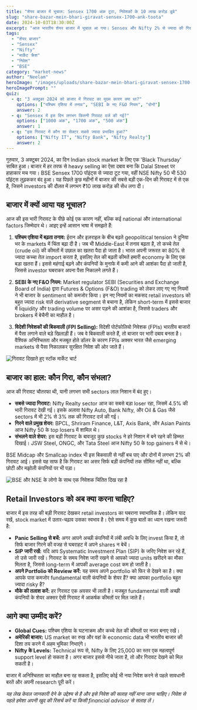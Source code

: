 ```yaml
---
title: "शेयर बाजार में भूचाल: Sensex 1700 अंक टूटा, निवेशकों के 10 लाख करोड़ डूबे"
slug: "share-bazar-mein-bhari-giravat-sensex-1700-ank-toota"
date: 2024-10-03T18:30:00Z
excerpt: "आज भारतीय शेयर बाजार में भूचाल आ गया। Sensex और Nifty 2% से ज्यादा की गिरावट के साथ बंद हुए, जिससे निवेशकों को भारी नुकसान हुआ। जानिए इस बड़ी गिरावट के पीछे की वजहें और आगे क्या हो सकता है।"
tags:
  - "शेयर बाजार"
  - "Sensex"
  - "Nifty"
  - "मार्केट क्रैश"
  - "निवेश"
  - "BSE"
category: "market-news"
author: "Neelam"
heroImage: "/images/uploads/share-bazar-mein-bhari-giravat-sensex-1700-ank-toota/hero-image.jpg"
heroImagePrompt: ""
quiz:
  - q: "3 अक्टूबर 2024 को बाजार में गिरावट का मुख्य कारण क्या था?"
    options: ["पश्चिम एशिया में तनाव", "SEBI के नए F&O नियम", "दोनों"]
    answer: 2
  - q: "Sensex में इस दिन लगभग कितनी गिरावट दर्ज की गई?"
    options: ["1000 अंक", "1700 अंक", "500 अंक"]
    answer: 1
  - q: "इस गिरावट में कौन सा सेक्टर सबसे ज्यादा प्रभावित हुआ?"
    options: ["Nifty IT", "Nifty Bank", "Nifty Realty"]
    answer: 2
---
```


गुरुवार, 3 अक्टूबर 2024, का दिन Indian stock market के लिए एक 'Black Thursday' साबित हुआ। बाजार में हर तरफ से heavy selling का ऐसा दबाव बना कि Dalal Street पर हाहाकार मच गया। BSE Sensex 1700 पॉइंट्स से ज्यादा टूट गया, वहीं NSE Nifty 50 भी 530 पॉइंट्स लुढ़ककर बंद हुआ। यह पिछले कुछ महीनों में बाजार की सबसे बड़ी एक-दिन की गिरावट में से एक है, जिसने investors की दौलत में लगभग ₹10 लाख करोड़ की सेंध लगा दी।

## बाजार में क्यों आया यह भूचाल?

आज की इस भारी गिरावट के पीछे कोई एक कारण नहीं, बल्कि कई national और international factors जिम्मेदार थे। आइए इन्हें आसान भाषा में समझते हैं:

1.  **पश्चिम एशिया में बढ़ता तनाव:** ईरान और इज़राइल के बीच बढ़ते geopolitical tension ने दुनिया भर के markets में चिंता बढ़ा दी है। जब भी Middle-East में तनाव बढ़ता है, तो कच्चे तेल (crude oil) की कीमतों में उछाल का खतरा पैदा हो जाता है। भारत अपनी जरूरत का 80% से ज्यादा कच्चा तेल import करता है, इसलिए तेल की बढ़ती कीमतें हमारी economy के लिए एक बड़ा खतरा हैं। इससे महंगाई बढ़ने और कंपनियों के मुनाफे में कमी आने की आशंका पैदा हो जाती है, जिससे investor घबराकर अपना पैसा निकालने लगते हैं।

2.  **SEBI के नए F&O नियम:** Market regulator SEBI (Securities and Exchange Board of India) द्वारा Futures & Options (F&O) trading को लेकर लाए गए नए नियमों ने भी बाजार के sentiment को कमजोर किया। इन नए नियमों का मकसद retail investors को बहुत ज्यादा risk वाले derivative segment से बचाना है, लेकिन short-term में इससे बाजार में liquidity और trading volume पर असर पड़ने की आशंका है, जिससे traders और brokers में बेचैनी का माहौल है।

3.  **विदेशी निवेशकों की बिकवाली (FPI Selling):** विदेशी पोर्टफोलियो निवेशक (FPIs) भारतीय बाजारों में पैसा लगाने वाले बड़े खिलाड़ी हैं। जब वे बिकवाली करते हैं, तो बाजार पर भारी दबाव बनता है। वैश्विक अनिश्चितता और मजबूत होते डॉलर के कारण FPIs अक्सर भारत जैसे emerging markets से पैसा निकालकर सुरक्षित निवेश की ओर जाते हैं।

![गिरावट दिखाते हुए स्टॉक मार्केट चार्ट](/images/uploads/share-bazar-mein-bhari-giravat-sensex-1700-ank-toota/market-crash-chart.png)

## बाजार का हाल: कौन गिरा, कौन संभला?

आज की गिरावट चौतरफा थी, यानी लगभग सभी sectors लाल निशान में बंद हुए।

*   **सबसे ज्यादा गिरावट:** Nifty Realty sector आज का सबसे बड़ा loser रहा, जिसमें 4.5% की भारी गिरावट देखी गई। इसके अलावा Nifty Auto, Bank Nifty, और Oil & Gas जैसे sectors में भी 2% से 3% तक की गिरावट दर्ज की गई।
*   **गिरने वाले प्रमुख शेयर:** BPCL, Shriram Finance, L&T, Axis Bank, और Asian Paints आज Nifty 50 के top losers में शामिल थे।
*   **संभलने वाले शेयर:** इस बड़ी गिरावट के बावजूद कुछ stocks ने हरे निशान में बने रहने की हिम्मत दिखाई। JSW Steel, ONGC, और Tata Steel आज Nifty 50 के top gainers में से थे।

BSE Midcap और Smallcap index भी इस बिकवाली से नहीं बच पाए और दोनों में लगभग 2% की गिरावट आई। इससे यह साफ है कि गिरावट का असर सिर्फ बड़ी कंपनियों तक सीमित नहीं था, बल्कि छोटी और मझोली कंपनियों पर भी पड़ा।

![BSE और NSE के लोगो के साथ एक निवेशक चिंतित दिख रहा है](/images/uploads/share-bazar-mein-bhari-giravat-sensex-1700-ank-toota/investor-concern.png)

## Retail Investors को अब क्या करना चाहिए?

बाजार में इस तरह की बड़ी गिरावट देखकर retail investors का घबराना स्वाभाविक है। लेकिन याद रखें, stock market में उतार-चढ़ाव उसका स्वभाव है। ऐसे समय में कुछ बातों का ध्यान रखना जरूरी है:

*   **Panic Selling से बचें:** अगर आपने अच्छी कंपनियों में लंबी अवधि के लिए invest किया है, तो सिर्फ बाजार गिरने की वजह से घबराहट में अपने shares न बेचें।
*   **SIP जारी रखें:** यदि आप Systematic Investment Plan (SIP) के जरिए निवेश कर रहे हैं, तो उसे जारी रखें। गिरावट के समय निवेश जारी रखने से आपको ज्यादा units खरीदने का मौका मिलता है, जिससे long-term में आपकी average cost कम हो जाती है।
*   **अपने Portfolio को Review करें:** यह समय अपने portfolio को फिर से देखने का है। क्या आपके पास कमजोर fundamental वाली कंपनियों के शेयर हैं? क्या आपका portfolio बहुत ज्यादा risky है?
*   **मौके की तलाश करें:** हर गिरावट एक अवसर भी लाती है। मजबूत fundamental वाली अच्छी कंपनियों के शेयर अक्सर ऐसी गिरावट में आकर्षक कीमतों पर मिल जाते हैं।

## आगे क्या उम्मीद करें?

*   **Global Cues:** पश्चिम एशिया के घटनाक्रम और कच्चे तेल की कीमतों पर नजर बनाए रखें।
*   **अमेरिकी बाजार:** US market का रुख और वहां के economic data भी भारतीय बाजार की दिशा तय करने में अहम भूमिका निभाएंगे।
*   **Nifty के Levels:** Technical रूप से, Nifty के लिए 25,000 का स्तर एक महत्वपूर्ण support level हो सकता है। अगर बाजार इससे नीचे जाता है, तो और गिरावट देखने को मिल सकती है।

बाजार में अनिश्चितता का माहौल बना रह सकता है, इसलिए कोई भी नया निवेश करने से पहले सावधानी बरतें और अपनी research पूरी करें।

*यह लेख केवल जानकारी देने के उद्देश्य से है और इसे निवेश की सलाह नहीं माना जाना चाहिए। निवेश से पहले हमेशा अपनी खुद की रिसर्च करें या किसी financial advisor से सलाह लें।*